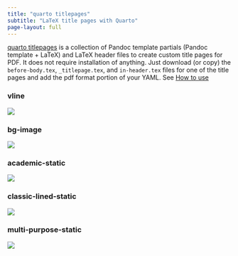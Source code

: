 ```yaml
---
title: "quarto titlepages"
subtitle: "LaTeX title pages with Quarto"
page-layout: full
---
```


[quarto titlepages](https://github.com/nmfs-opensci/quarto_titlepages) is a collection of Pandoc template partials (Pandoc template + LaTeX) and LaTeX header files to create custom title pages for PDF. It does not require installation of anything. Just download (or copy) the `before-body.tex`, `_titlepage.tex`, and `in-header.tex` files for one of the title pages and add the pdf format portion of your YAML. See [How to use](03-how-to-use.html)

::: {.panel-tabset}

### vline

![](images/vline.png){.border fig-alt="Screenshot of vline title page. Page has a vertical line on the left with title, subtitle, authors and affiliations on the right. There is a logo towards the bottom."}

### bg-image

![](images/bg-image.png){.border fig-alt="Screenshot of bg-image title page. Page has a background image in the top left with title, subtitle, authors and affiliations below. There is a logo towards the bottom followed by address."}

### academic-static

![](images/academic-static.png){.border fig-alt="Screenshot of academic-static title page. Page has institution name centered at top with the title centered between two horizontal lines. The two authors are on the same level on left and right."}

### classic-lined-static

![](images/classic-lined-static.png){.border fig-alt="Screenshot of classic-lined-static title page. Page has double horizontal lines at the top and bottom. The title is red, centered and at top. One author is in caps and below the title. There is a small logo at the bottom."}

### multi-purpose-static

![](images/multi-purpose-static.png){.border fig-alt="Screenshot of multi-purpose-static title page. Title has a cyan filled box around it. Author name is in bottom right corner."}

:::
